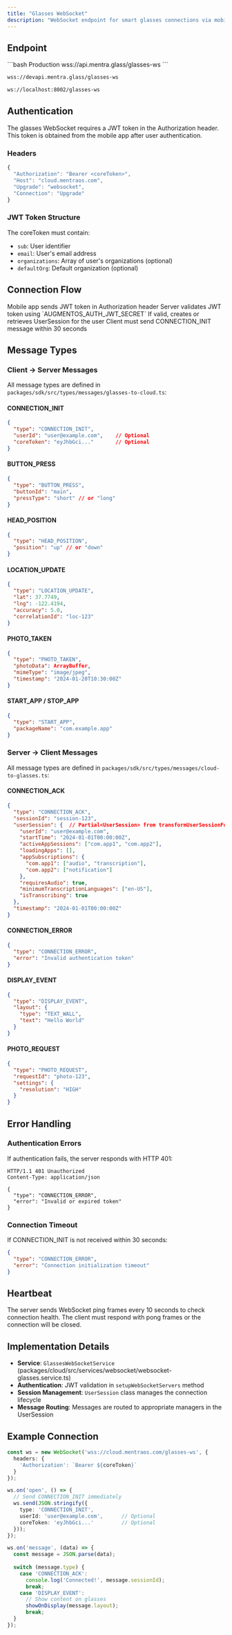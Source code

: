 ```yaml
---
title: "Glasses WebSocket"
description: "WebSocket endpoint for smart glasses connections via mobile app"
---
```


## Endpoint

<CodeGroup>
```bash Production
wss://api.mentra.glass/glasses-ws
```

```bash Development
wss://devapi.mentra.glass/glasses-ws
```

```bash Local
ws://localhost:8002/glasses-ws
```
</CodeGroup>

## Authentication

The glasses WebSocket requires a JWT token in the Authorization header. This token is obtained from the mobile app after user authentication.

### Headers

```typescript
{
  "Authorization": "Bearer <coreToken>",
  "Host": "cloud.mentraos.com",
  "Upgrade": "websocket",
  "Connection": "Upgrade"
}
```

### JWT Token Structure

The coreToken must contain:
- `sub`: User identifier
- `email`: User's email address
- `organizations`: Array of user's organizations (optional)
- `defaultOrg`: Default organization (optional)

## Connection Flow

<Steps>
  <Step title="Authentication">
    Mobile app sends JWT token in Authorization header
  </Step>
  <Step title="Validation">
    Server validates JWT token using `AUGMENTOS_AUTH_JWT_SECRET`
  </Step>
  <Step title="Session Creation">
    If valid, creates or retrieves UserSession for the user
  </Step>
  <Step title="Connection Init">
    Client must send CONNECTION_INIT message within 30 seconds
  </Step>
</Steps>

## Message Types

### Client → Server Messages

All message types are defined in `packages/sdk/src/types/messages/glasses-to-cloud.ts`:

#### CONNECTION_INIT
```json
{
  "type": "CONNECTION_INIT",
  "userId": "user@example.com",    // Optional
  "coreToken": "eyJhbGci..."       // Optional
}
```

#### BUTTON_PRESS
```json
{
  "type": "BUTTON_PRESS",
  "buttonId": "main",
  "pressType": "short" // or "long"
}
```

#### HEAD_POSITION
```json
{
  "type": "HEAD_POSITION",
  "position": "up" // or "down"
}
```

#### LOCATION_UPDATE
```json
{
  "type": "LOCATION_UPDATE",
  "lat": 37.7749,
  "lng": -122.4194,
  "accuracy": 5.0,
  "correlationId": "loc-123"
}
```

#### PHOTO_TAKEN
```json
{
  "type": "PHOTO_TAKEN",
  "photoData": ArrayBuffer,
  "mimeType": "image/jpeg",
  "timestamp": "2024-01-20T10:30:00Z"
}
```

#### START_APP / STOP_APP
```json
{
  "type": "START_APP",
  "packageName": "com.example.app"
}
```

### Server → Client Messages

All message types are defined in `packages/sdk/src/types/messages/cloud-to-glasses.ts`:

#### CONNECTION_ACK
```json
{
  "type": "CONNECTION_ACK",
  "sessionId": "session-123",
  "userSession": {  // Partial<UserSession> from transformUserSessionForClient
    "userId": "user@example.com",
    "startTime": "2024-01-01T00:00:00Z",
    "activeAppSessions": ["com.app1", "com.app2"],
    "loadingApps": [],
    "appSubscriptions": {
      "com.app1": ["audio", "transcription"],
      "com.app2": ["notification"]
    },
    "requiresAudio": true,
    "minimumTranscriptionLanguages": ["en-US"],
    "isTranscribing": true
  },
  "timestamp": "2024-01-01T00:00:00Z"
}
```

#### CONNECTION_ERROR
```json
{
  "type": "CONNECTION_ERROR",
  "error": "Invalid authentication token"
}
```

#### DISPLAY_EVENT
```json
{
  "type": "DISPLAY_EVENT",
  "layout": {
    "type": "TEXT_WALL",
    "text": "Hello World"
  }
}
```

#### PHOTO_REQUEST
```json
{
  "type": "PHOTO_REQUEST",
  "requestId": "photo-123",
  "settings": {
    "resolution": "HIGH"
  }
}
```

## Error Handling

### Authentication Errors

If authentication fails, the server responds with HTTP 401:

```http
HTTP/1.1 401 Unauthorized
Content-Type: application/json

{
  "type": "CONNECTION_ERROR",
  "error": "Invalid or expired token"
}
```

### Connection Timeout

If CONNECTION_INIT is not received within 30 seconds:

```json
{
  "type": "CONNECTION_ERROR",
  "error": "Connection initialization timeout"
}
```

## Heartbeat

The server sends WebSocket ping frames every 10 seconds to check connection health. The client must respond with pong frames or the connection will be closed.

## Implementation Details

- **Service**: `GlassesWebSocketService` (packages/cloud/src/services/websocket/websocket-glasses.service.ts)
- **Authentication**: JWT validation in `setupWebSocketServers` method
- **Session Management**: `UserSession` class manages the connection lifecycle
- **Message Routing**: Messages are routed to appropriate managers in the UserSession

## Example Connection

```typescript
const ws = new WebSocket('wss://cloud.mentraos.com/glasses-ws', {
  headers: {
    'Authorization': `Bearer ${coreToken}`
  }
});

ws.on('open', () => {
  // Send CONNECTION_INIT immediately
  ws.send(JSON.stringify({
    type: 'CONNECTION_INIT',
    userId: 'user@example.com',      // Optional
    coreToken: 'eyJhbGci...'         // Optional
  }));
});

ws.on('message', (data) => {
  const message = JSON.parse(data);
  
  switch (message.type) {
    case 'CONNECTION_ACK':
      console.log('Connected!', message.sessionId);
      break;
    case 'DISPLAY_EVENT':
      // Show content on glasses
      showOnDisplay(message.layout);
      break;
  }
});
```